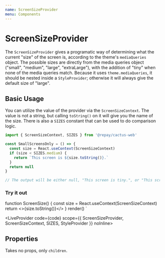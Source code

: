 ```yaml
---
name: ScreenSizeProvider
menu: Components
---
```




# ScreenSizeProvider

The `ScreenSizeProvider` gives a programatic way of determining what the current "size" of the screen is, according to the theme's `mediaQueries` object. The possible sizes are directly from the media queries object ("small", "medium", "large", "extraLarge"), with the addition of "tiny" when none of the media queries match. Because it uses `theme.mediaQueries`, it should be nested inside a `StyleProvider`; otherwise it will always give the default size of "large".

## Basic Usage

You can utilize the value of the provider via the `ScreenSizeContext`. The value is not a string, but calling `toString()` on it will give you the name of the size. There is also a `SIZES` constant that can be used to do comparison logic.

```jsx
import { ScreenSizeContext, SIZES } from '@repay/cactus-web'

const SmallScreensOnly = () => {
  const size = React.useContext(ScreenSizeContext)
  if (size < SIZES.medium) {
    return `This screen is ${size.toString()}.`
  }
  return null
}

// The output will be either null, "This screen is tiny.", or "This screen is small."
```

### Try it out

function ScreenSize() {
  const size = React.useContext(ScreenSizeContext)
  return <>{size.toString()}</>
}
render(<StyleProvider><ScreenSizeProvider><ScreenSize/></ScreenSizeProvider></StyleProvider>)
`

<LiveProvider code={code} scope={{ ScreenSizeProvider, ScreenSizeContext, SIZES, StyleProvider }} noInline>
  <LiveEditor style={livePreviewStyle} />
  <LiveError />
  <LivePreview />
</LiveProvider>

## Properties

Takes no props, only `children`.
